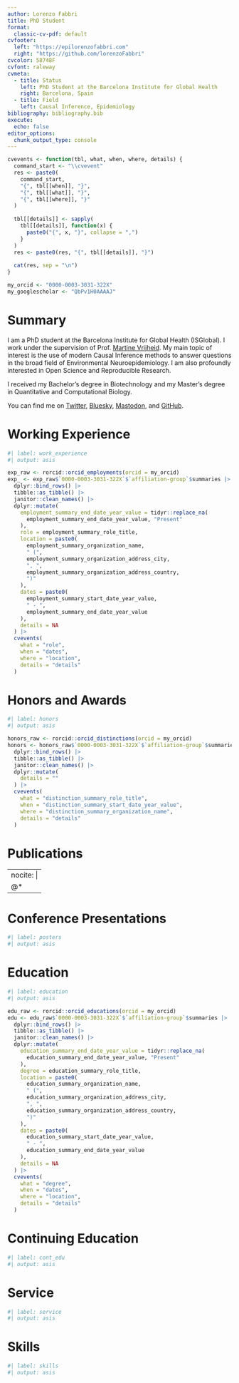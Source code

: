 ```yaml
---
author: Lorenzo Fabbri
title: PhD Student
format:
  classic-cv-pdf: default
cvfooter:
  left: "https://epilorenzofabbri.com"
  right: "https://github.com/lorenzoFabbri"
cvcolor: 58748F
cvfont: raleway
cvmeta:
  - title: Status
    left: PhD Student at the Barcelona Institute for Global Health
    right: Barcelona, Spain
  - title: Field
    left: Causal Inference, Epidemiology
bibliography: bibliography.bib
execute:
  echo: false
editor_options:
  chunk_output_type: console
---
```


```r
cvevents <- function(tbl, what, when, where, details) {
  command_start <- "\\cvevent"
  res <- paste0(
    command_start,
    "{", tbl[[when]], "}",
    "{", tbl[[what]], "}",
    "{", tbl[[where]], "}"
  )
  
  tbl[[details]] <- sapply(
    tbl[[details]], function(x) {
      paste0("{", x, "}", collapse = ",")
    }
  )
  res <- paste0(res, "{", tbl[[details]], "}")
  
  cat(res, sep = "\n")
}
```

```r
my_orcid <- "0000-0003-3031-322X"
my_googlescholar <- "QbPv1H0AAAAJ"
```

# Summary

I am a PhD student at the Barcelona Institute for Global Health (ISGlobal).
I work under the supervision of Prof. [Martine Vrijheid](https://www.isglobal.org/en/our-team/-/profiles/18514).
My main topic of interest is the use of modern Causal Inference methods to answer questions in the broad field of Environmental Neuroepidemiology.
I am also profoundly interested in Open Science and Reproducible Research.

I received my Bachelor’s degree in Biotechnology and my Master’s degree in Quantitative and Computational Biology.

You can find me on [Twitter](https://twitter.com/lorenzoF_SM), [Bluesky](https://bsky.app/profile/lorenzofepi.bsky.social), [Mastodon](https://fediscience.org/@lorenzoF), and [GitHub](https://github.com/lorenzoFabbri).

# Working Experience

```r
#| label: work_experience
#| output: asis

exp_raw <- rorcid::orcid_employments(orcid = my_orcid)
exp_ <- exp_raw$`0000-0003-3031-322X`$`affiliation-group`$summaries |>
  dplyr::bind_rows() |>
  tibble::as_tibble() |>
  janitor::clean_names() |>
  dplyr::mutate(
    employment_summary_end_date_year_value = tidyr::replace_na(
      employment_summary_end_date_year_value, "Present"
    ),
    role = employment_summary_role_title,
    location = paste0(
      employment_summary_organization_name,
      " (",
      employment_summary_organization_address_city,
      ", ",
      employment_summary_organization_address_country,
      ")"
    ),
    dates = paste0(
      employment_summary_start_date_year_value,
      " - ",
      employment_summary_end_date_year_value
    ),
    details = NA
  ) |>
  cvevents(
    what = "role",
    when = "dates",
    where = "location",
    details = "details"
  )
```

# Honors and Awards

```r
#| label: honors
#| output: asis

honors_raw <- rorcid::orcid_distinctions(orcid = my_orcid)
honors <- honors_raw$`0000-0003-3031-322X`$`affiliation-group`$summaries |>
  dplyr::bind_rows() |>
  tibble::as_tibble() |>
  janitor::clean_names() |>
  dplyr::mutate(
    details = ""
  ) |>
  cvevents(
    what = "distinction_summary_role_title",
    when = "distinction_summary_start_date_year_value",
    where = "distinction_summary_organization_name",
    details = "details"
  )
```

# Publications

---
nocite: |
  @*
---

::: {#refs}
:::

# Conference Presentations

```r
#| label: posters
#| output: asis
```

# Education

```r
#| label: education
#| output: asis

edu_raw <- rorcid::orcid_educations(orcid = my_orcid)
edu <- edu_raw$`0000-0003-3031-322X`$`affiliation-group`$summaries |>
  dplyr::bind_rows() |>
  tibble::as_tibble() |>
  janitor::clean_names() |>
  dplyr::mutate(
    education_summary_end_date_year_value = tidyr::replace_na(
      education_summary_end_date_year_value, "Present"
    ),
    degree = education_summary_role_title,
    location = paste0(
      education_summary_organization_name,
      " (",
      education_summary_organization_address_city,
      ", ",
      education_summary_organization_address_country,
      ")"
    ),
    dates = paste0(
      education_summary_start_date_year_value,
      " - ",
      education_summary_end_date_year_value
    ),
    details = NA
  ) |>
  cvevents(
    what = "degree",
    when = "dates",
    where = "location",
    details = "details"
  )
```

# Continuing Education

```r
#| label: cont_edu
#| output: asis
```

# Service

```r
#| label: service
#| output: asis
```

# Skills

```r
#| label: skills
#| output: asis
```
